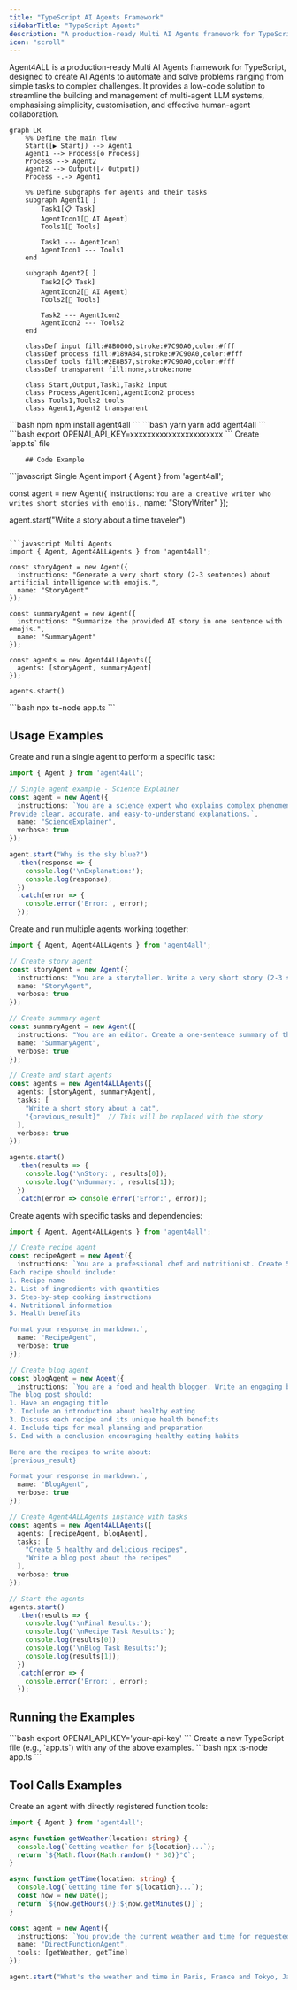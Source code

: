 ```yaml
---
title: "TypeScript AI Agents Framework"
sidebarTitle: "TypeScript Agents"
description: "A production-ready Multi AI Agents framework for TypeScript"
icon: "scroll"
---
```


Agent4ALL is a production-ready Multi AI Agents framework for TypeScript, designed to create AI Agents to automate and solve problems ranging from simple tasks to complex challenges. It provides a low-code solution to streamline the building and management of multi-agent LLM systems, emphasising simplicity, customisation, and effective human-agent collaboration.

```mermaid
graph LR
    %% Define the main flow
    Start([▶ Start]) --> Agent1
    Agent1 --> Process[⚙ Process]
    Process --> Agent2
    Agent2 --> Output([✓ Output])
    Process -.-> Agent1
    
    %% Define subgraphs for agents and their tasks
    subgraph Agent1[ ]
        Task1[📋 Task]
        AgentIcon1[🤖 AI Agent]
        Tools1[🔧 Tools]
        
        Task1 --- AgentIcon1
        AgentIcon1 --- Tools1
    end
    
    subgraph Agent2[ ]
        Task2[📋 Task]
        AgentIcon2[🤖 AI Agent]
        Tools2[🔧 Tools]
        
        Task2 --- AgentIcon2
        AgentIcon2 --- Tools2
    end

    classDef input fill:#8B0000,stroke:#7C90A0,color:#fff
    classDef process fill:#189AB4,stroke:#7C90A0,color:#fff
    classDef tools fill:#2E8B57,stroke:#7C90A0,color:#fff
    classDef transparent fill:none,stroke:none

    class Start,Output,Task1,Task2 input
    class Process,AgentIcon1,AgentIcon2 process
    class Tools1,Tools2 tools
    class Agent1,Agent2 transparent
```

<Tabs>
<Tab title="TypeScript">
    <Steps>
      <Step title="Install Package">
        <CodeGroup>
        ```bash npm
        npm install agent4all
        ```
        ```bash yarn
        yarn add agent4all
        ```
        </CodeGroup>
      </Step>
      <Step title="Set API Key">
        ```bash
        export OPENAI_API_KEY=xxxxxxxxxxxxxxxxxxxxxx
        ```
      </Step>
      <Step title="Create File">
        Create `app.ts` file

        ## Code Example

<CodeGroup>
```javascript Single Agent
import { Agent } from 'agent4all';

const agent = new Agent({ 
  instructions: `You are a creative writer who writes short stories with emojis.`,
  name: "StoryWriter"
});

agent.start("Write a story about a time traveler")
```

```javascript Multi Agents
import { Agent, Agent4ALLAgents } from 'agent4all';

const storyAgent = new Agent({
  instructions: "Generate a very short story (2-3 sentences) about artificial intelligence with emojis.",
  name: "StoryAgent"
});

const summaryAgent = new Agent({
  instructions: "Summarize the provided AI story in one sentence with emojis.",
  name: "SummaryAgent"
});

const agents = new Agent4ALLAgents({
  agents: [storyAgent, summaryAgent]
});

agents.start()
```
</CodeGroup>
      </Step>
      <Step title="Run Script">
        ```bash
        npx ts-node app.ts
        ```
      </Step>
    </Steps>
  </Tab>
</Tabs>

## Usage Examples

<AccordionGroup>
  <Accordion title="Single Agent Example" icon="user" defaultOpen>
    Create and run a single agent to perform a specific task:

```typescript
import { Agent } from 'agent4all';

// Single agent example - Science Explainer
const agent = new Agent({ 
  instructions: `You are a science expert who explains complex phenomena in simple terms.
Provide clear, accurate, and easy-to-understand explanations.`,
  name: "ScienceExplainer",
  verbose: true
});

agent.start("Why is the sky blue?")
  .then(response => {
    console.log('\nExplanation:');
    console.log(response);
  })
  .catch(error => {
    console.error('Error:', error);
  });

```
  </Accordion>

  <Accordion title="Multi-Agent Example" icon="users" defaultOpen>
    Create and run multiple agents working together:

```typescript
import { Agent, Agent4ALLAgents } from 'agent4all';

// Create story agent
const storyAgent = new Agent({
  instructions: "You are a storyteller. Write a very short story (2-3 sentences) about a given topic.",
  name: "StoryAgent",
  verbose: true
});

// Create summary agent
const summaryAgent = new Agent({
  instructions: "You are an editor. Create a one-sentence summary of the given story.",
  name: "SummaryAgent",
  verbose: true
});

// Create and start agents
const agents = new Agent4ALLAgents({
  agents: [storyAgent, summaryAgent],
  tasks: [
    "Write a short story about a cat",
    "{previous_result}"  // This will be replaced with the story
  ],
  verbose: true
});

agents.start()
  .then(results => {
    console.log('\nStory:', results[0]);
    console.log('\nSummary:', results[1]);
  })
  .catch(error => console.error('Error:', error));
```
  </Accordion>

  <Accordion title="Task-Based Agent Example" icon="list-check" defaultOpen>
    Create agents with specific tasks and dependencies:

```typescript
import { Agent, Agent4ALLAgents } from 'agent4all';

// Create recipe agent
const recipeAgent = new Agent({
  instructions: `You are a professional chef and nutritionist. Create 5 healthy food recipes that are both nutritious and delicious.
Each recipe should include:
1. Recipe name
2. List of ingredients with quantities
3. Step-by-step cooking instructions
4. Nutritional information
5. Health benefits

Format your response in markdown.`,
  name: "RecipeAgent",
  verbose: true
});

// Create blog agent
const blogAgent = new Agent({
  instructions: `You are a food and health blogger. Write an engaging blog post about the provided recipes.
The blog post should:
1. Have an engaging title
2. Include an introduction about healthy eating
3. Discuss each recipe and its unique health benefits
4. Include tips for meal planning and preparation
5. End with a conclusion encouraging healthy eating habits

Here are the recipes to write about:
{previous_result}

Format your response in markdown.`,
  name: "BlogAgent",
  verbose: true
});

// Create Agent4ALLAgents instance with tasks
const agents = new Agent4ALLAgents({
  agents: [recipeAgent, blogAgent],
  tasks: [
    "Create 5 healthy and delicious recipes",
    "Write a blog post about the recipes"
  ],
  verbose: true
});

// Start the agents
agents.start()
  .then(results => {
    console.log('\nFinal Results:');
    console.log('\nRecipe Task Results:');
    console.log(results[0]);
    console.log('\nBlog Task Results:');
    console.log(results[1]);
  })
  .catch(error => {
    console.error('Error:', error);
  });

```
  </Accordion>
</AccordionGroup>

## Running the Examples

<Steps>
  <Step title="Set Environment Variables">
    ```bash
    export OPENAI_API_KEY='your-api-key'
    ```
  </Step>

  <Step title="Create Example File">
    Create a new TypeScript file (e.g., `app.ts`) with any of the above examples.
  </Step>

  <Step title="Run the Example">
    ```bash
    npx ts-node app.ts
    ```
  </Step>
</Steps>

## Tool Calls Examples

<AccordionGroup>
  <Accordion title="Direct Function Tools" icon="code" defaultOpen>
    Create an agent with directly registered function tools:

```typescript
import { Agent } from 'agent4all';

async function getWeather(location: string) {
  console.log(`Getting weather for ${location}...`);
  return `${Math.floor(Math.random() * 30)}°C`;
}

async function getTime(location: string) {
  console.log(`Getting time for ${location}...`);
  const now = new Date();
  return `${now.getHours()}:${now.getMinutes()}`;
}

const agent = new Agent({ 
  instructions: `You provide the current weather and time for requested locations.`,
  name: "DirectFunctionAgent",
  tools: [getWeather, getTime]
});

agent.start("What's the weather and time in Paris, France and Tokyo, Japan?");
```
  </Accordion>
</AccordionGroup>
